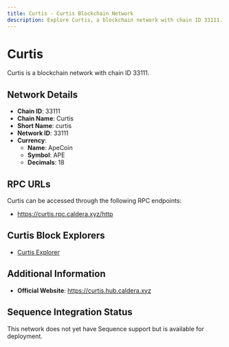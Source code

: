 ```yaml
--- 
title: Curtis - Curtis Blockchain Network
description: Explore Curtis, a blockchain network with chain ID 33111. Learn about its native currency, ApeCoin, and how to interact with the network.
---
```


# Curtis

Curtis is a blockchain network with chain ID 33111.

## Network Details

- **Chain ID**: 33111
- **Chain Name**: Curtis
- **Short Name**: curtis
- **Network ID**: 33111
- **Currency**: 
  - **Name**: ApeCoin
  - **Symbol**: APE
  - **Decimals**: 18

## RPC URLs

Curtis can be accessed through the following RPC endpoints:

- https://curtis.rpc.caldera.xyz/http

## Curtis Block Explorers

- [Curtis Explorer](https://curtis.explorer.caldera.xyz)

## Additional Information

- **Official Website**: https://curtis.hub.caldera.xyz

## Sequence Integration Status

This network does not yet have Sequence support but is available for deployment.
